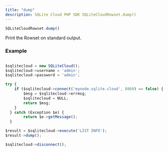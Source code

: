 ```yaml
---
title: "dump"
description: SQLite Cloud PHP SDK SQLiteCloudRowset.dump()
---
```


```js
SQLiteCloudRowset.dump()
```

Print the Rowset on standard output.

### Example
```js

$sqlitecloud = new SQLiteCloud();
$sqlitecloud->username = 'admin';
$sqlitecloud->password = 'admin';

try {
	if ($sqlitecloud->connect('mynode.sqlite.cloud', 8860) == false) {
		$msg = $sqlitecloud->errmsg;
		$sqlitecloud = NULL;
		return $msg;
	}
  } catch (Exception $e) {
		return $e->getMessage();
  }

$result = $sqlitecloud->execute('LIST INFO');
$result->dump();

$sqlitecloud->disconnect();
```